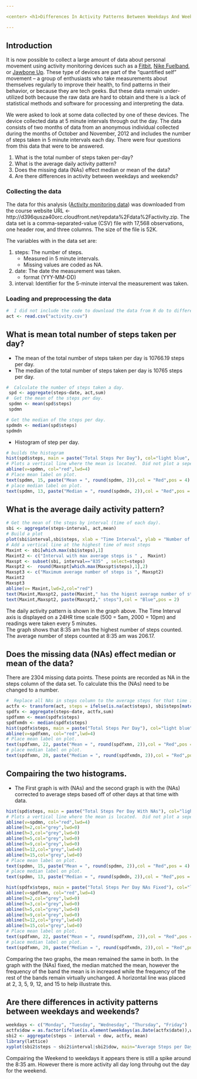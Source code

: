 ```yaml
---

<center> <h1>Differences In Activity Patterns Between Weekdays And Weekends </center>

---
```

  
## Introduction

It is now possible to collect a large amount of data about personal movement using activity monitoring devices such as a [Fitbit][1], [Nike Fuelband][2], or [Jawbone Up][3]. These type of devices are part of the "quantified self" movement -- a group of enthusiasts who take measurements about themselves regularly to improve their health, to find patterns in their behavior, or because they are tech geeks. But these data remain under-utilized both because the raw data are hard to obtain and there is a lack of statistical methods and software for processing and interpreting the data.

We were asked to look at some data collected by one of these devices.  The device collected data at 5 minute intervals through out the day. The data consists of two months of data from an anonymous individual collected during the months of October and November, 2012 and includes the number of steps taken in 5 minute intervals each day. There were four questions from this data that were to be answered.

1. What is the total number of steps taken per-day?   
2. What is the average daily activity pattern?   
3. Does the missing data (NAs) effect median or mean of the data?   
4. Are there differences in activity between weekdays and weekends?



[1]:http://www.fitbit.com/ "Fitbit"
[2]:http://www.nike.com/us/en_us/c/nikeplus-fuelband "Nike Fuelband"
[3]:https://jawbone.com/up "Jawbone Up"

### Collecting the data
The data for this analysis ([Activity monitoring data][4]) was downloaded from the course website 
URL <- http://d396qusza40orc.cloudfront.net/repdata%2Fdata%2Factivity.zip.
The data set is a comma-separated-value (CSV) file with 17,568 observations, one header row, and three columns.  The size of the file is 52K.

[4]:http://d396qusza40orc.cloudfront.net/repdata%2Fdata%2Factivity.zip "Activity monitoring data"

The variables with in the data set are:

1.  steps: The number of steps.    
    - Measured in 5 minute intervals.   
    - Missing values are coded as NA.
2.  date: The date the measurement was taken.    
    - format (YYY-MM-DD)
3.  interval: Identifier for the 5-minute interval the measurement was taken.

### Loading and preprocessing the data
```r
#  I did not include the code to download the data from R do to differences in platforms and individual system setups and preferences for downloading data sets. Once your data is downloaded read the data set.
act <- read.csv("activity.csv")


```

## What is mean total number of steps taken per day?
- The mean of the total number of steps taken per day is 10766.19 steps per day.
- The median of the total number of steps taken per day is 10765 steps per day.

```r
#  Calculate the number of steps taken a day.
 spd <- aggregate(steps~date, act,sum)
#  Get the mean of the steps per day.
 spdmn <- mean(spd$steps)
 spdmn
```
```r
# Get the median of the steps per day.
spdmdn <- median(spd$steps)
spdmdn
```
- Histogram of step per day.
```r
# builds the histogram
hist(spd$steps, main = paste("Total Steps Per Day"), col="light blue", ylab= "Number of days Occurred (frequency)", xlab="Number of Steps", breaks=seq(0,22000,2200))
# Plots a vertical line where the mean is located.  Did not plot a seperate line for median because it is .81 less than mean, it will overlay the other linetm.
abline(v=spdmn, col="red",lwd=4)
# Place mean label on plot.
text(spdmn, 15, paste("Mean = ", round(spdmn, 2)),col = "Red",pos = 4)
# place median label on plot.
text(spdmn, 13, paste("Median = ", round(spdmdn, 2)),col = "Red",pos = 4)
```
    
## What is the average daily activity pattern?
```r
# Get the mean of the steps by interval (time of each day).
sbi <- aggregate(steps~interval, act,mean)
# Build a plot
plot(sbi$interval,sbi$steps, xlab = "Time Interval", ylab = "Number of Steps", main = "Daily Activity Patter")
# Add a vertical line at the highest time of most steps
Maxint <- sbi[which.max(sbi$steps),1]
Maxint2 <- c("Interval with max average steps is " ,  Maxint)
Maxspt <- subset(sbi, interval=="835" , select=steps)
Maxspt2 <-  round(Maxspt[which.max(Maxspt$steps),1],2)
Maxspt3 <- c("Maximum average number of steps is ", Maxspt2)
Maxint2
Maxspt3
abline(v= Maxint,lwd=2,col="red")
text(Maxint,Maxspt2, paste(Maxint," has the higest average number of steps"),col = "Red",pos = 4)
text(Maxint,Maxspt2, paste(Maxspt2," steps"),col = "Blue",pos = 2)
```
    
The daily activity pattern is shown in the graph above.  The Time Interval axis is displayed on a 24HR time scale (500 = 5am, 2000 = 10pm) and readings were taken every 5 minutes.   
The graph shows that 8:35 am has the highest number of steps counted. The average number of steps counted at 8:35 am was 206.17. 

## Does the missing data (NAs) effect median or mean of the data?


There are 2304 missing data points.  These points are recorded as NA in the steps column of the data set.  To calculate this the (NAs) need to be changed to a number.  
```r
#  Replace all NAs in steps column to the average steps for that time interval from the other days at that time interval.
actfx <- transform(act, steps = ifelse(is.na(act$steps), sbi$steps[match(act$interval, sbi$interval)], act$steps))
spdfx <- aggregate(steps~date, actfx,sum)
spdfxmn <- mean(spdfx$steps)
spdfxmdn <- median(spdfx$steps)
hist(spdfx$steps, main = paste("Total Steps Per Day"), col="light blue", ylab= "Number of days Occurred (frequency)", xlab="Number of Steps", breaks=seq(0,22000,2200))
abline(v=spdfxmn, col="red",lwd=4)
# Place mean label on plot.
text(spdfxmn, 22, paste("Mean = ", round(spdfxmn, 2)),col = "Red",pos = 4)
# place median label on plot.
text(spdfxmn, 20, paste("Median = ", round(spdfxmdn, 2)),col = "Red",pos = 4)
```


## Compairing the two histograms.   
  - The First graph is with (NAs) and the second graph is with the (NAs) corrected to average steps based off of other days at that time with data.

```r
hist(spd$steps, main = paste("Total Steps Per Day With NAs"), col="light blue", ylab= "Number of days Occurred (frequency)", xlab="Number of Steps", breaks=seq(0,22000,2200))
# Plots a vertical line where the mean is located.  Did not plot a seperate line for median because it is .81 less than mean, it will overlay.
abline(v=spdmn, col="red",lwd=4)
abline(h=2,col="grey",lwd=0)
abline(h=3,col="grey",lwd=0)
abline(h=5,col="grey",lwd=0)
abline(h=9,col="grey",lwd=0)
abline(h=12,col="grey",lwd=0)
abline(h=15,col="grey",lwd=0)
# Place mean label on plot.
text(spdmn, 15, paste("Mean = ", round(spdmn, 2)),col = "Red",pos = 4)
# place median label on plot.
text(spdmn, 13, paste("Median = ", round(spdmdn, 2)),col = "Red",pos = 4)
```
    

```r
hist(spdfx$steps, main = paste("Total Steps Per Day NAs Fixed"), col="light blue", ylab= "Number of days Occurred (frequency)", xlab="Number of Steps", breaks=seq(0,22000,2200))
abline(v=spdfxmn, col="red",lwd=4)
abline(h=2,col="grey",lwd=0)
abline(h=3,col="grey",lwd=0)
abline(h=5,col="grey",lwd=0)
abline(h=9,col="grey",lwd=0)
abline(h=12,col="grey",lwd=0)
abline(h=15,col="grey",lwd=0)
# Place mean label on plot.
text(spdfxmn, 22, paste("Mean = ", round(spdfxmn, 2)),col = "Red",pos = 4)
# place median label on plot.
text(spdfxmn, 20, paste("Median = ", round(spdfxmdn, 2)),col = "Red",pos = 4)
```
    
    
Comparing the two graphs, the mean remained the same in both. In the graph with the (NAs) fixed, the median matched the mean, however the frequency of the band the mean is in increased while the frequency of the rest of the bands remain virtually unchanged.  A horizontal line was placed at 2, 3, 5, 9, 12, and 15 to help illustrate this.



## Are there differences in activity patterns between weekdays and weekends?
``` r
weekdays <- c("Monday", "Tuesday", "Wednesday", "Thursday", "Friday")
actfx$dow = as.factor(ifelse(is.element(weekdays(as.Date(actfx$date)),weekdays), "Weekday", "Weekend"))
sbi2 <- aggregate(steps ~ interval + dow, actfx, mean)
library(lattice)
xyplot(sbi2$steps ~ sbi2$interval|sbi2$dow, main="Average Steps per Day by Interval",xlab="Interval", ylab="Steps",layout=c(1,2), type="l")

```

Compairing the Weekend to weekdays it appears there is still a spike around the 8:35 am.  However there is more activity all day long throuhg out the day for the weekend.
